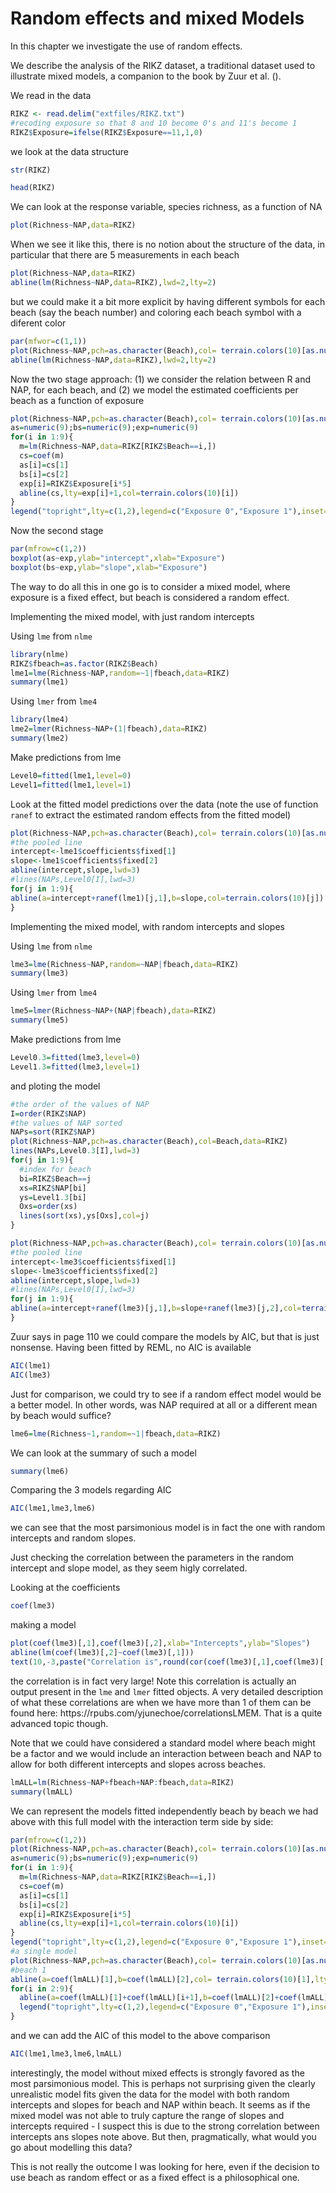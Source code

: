 # Random effects and mixed Models {#aula17}

In this chapter we investigate the use of random effects.

We describe the analysis of the RIKZ dataset, a traditional dataset used to illustrate mixed models, a companion to the book by Zuur et al. (). 

We read in the data

```r
RIKZ <- read.delim("extfiles/RIKZ.txt")
#recoding exposure so that 8 and 10 become 0's and 11's become 1
RIKZ$Exposure=ifelse(RIKZ$Exposure==11,1,0)
```

we look at the data structure

```r
str(RIKZ)
```

```r
head(RIKZ)
```


We can look at the response variable, species richness, as a function of NA 

```r
plot(Richness~NAP,data=RIKZ)
```

When we see it like this, there is no notion about the structure of the data, in particular that there are 5 measurements in each beach

```r
plot(Richness~NAP,data=RIKZ)
abline(lm(Richness~NAP,data=RIKZ),lwd=2,lty=2)
```

but we could make it a bit more explicit by having different symbols for each beach (say the beach number) and coloring each beach symbol with a diferent color

```r
par(mfwor=c(1,1))
plot(Richness~NAP,pch=as.character(Beach),col= terrain.colors(10)[as.numeric(Beach)],data=RIKZ)
abline(lm(Richness~NAP,data=RIKZ),lwd=2,lty=2)
```

Now the two stage approach: (1) we consider the relation between R and NAP, for each beach, and (2) we model the estimated coefficients per beach as a function of exposure


```r
plot(Richness~NAP,pch=as.character(Beach),col= terrain.colors(10)[as.numeric(Beach)],data=RIKZ)
as=numeric(9);bs=numeric(9);exp=numeric(9)
for(i in 1:9){
  m=lm(Richness~NAP,data=RIKZ[RIKZ$Beach==i,])
  cs=coef(m)
  as[i]=cs[1]
  bs[i]=cs[2]
  exp[i]=RIKZ$Exposure[i*5]
  abline(cs,lty=exp[i]+1,col=terrain.colors(10)[i])
}
legend("topright",lty=c(1,2),legend=c("Exposure 0","Exposure 1"),inset=0.05)
```

Now the second stage

```r
par(mfrow=c(1,2))
boxplot(as~exp,ylab="intercept",xlab="Exposure")
boxplot(bs~exp,ylab="slope",xlab="Exposure")
```

The way to do all this in one go is to consider a mixed model, where exposure is a fixed effect, but beach is considered a random effect.

Implementing the mixed model, with just random intercepts

Using `lme` from `nlme`

```r
library(nlme)
RIKZ$fbeach=as.factor(RIKZ$Beach)
lme1=lme(Richness~NAP,random=~1|fbeach,data=RIKZ)
summary(lme1)
```

Using `lmer` from `lme4`

```r
library(lme4)
lme2=lmer(Richness~NAP+(1|fbeach),data=RIKZ)
summary(lme2)
```

Make predictions from lme

```r
Level0=fitted(lme1,level=0)
Level1=fitted(lme1,level=1)
```

Look at the fitted model predictions over the data (note the use of function `ranef` to extract the estimated random effects from the fitted model)

```r
plot(Richness~NAP,pch=as.character(Beach),col= terrain.colors(10)[as.numeric(Beach)],data=RIKZ)
#the pooled line 
intercept<-lme1$coefficients$fixed[1]
slope<-lme1$coefficients$fixed[2]
abline(intercept,slope,lwd=3)
#lines(NAPs,Level0[I],lwd=3)
for(j in 1:9){
abline(a=intercept+ranef(lme1)[j,1],b=slope,col=terrain.colors(10)[j])
}
```


Implementing the mixed model, with random intercepts and slopes

Using `lme` from `nlme`

```r
lme3=lme(Richness~NAP,random=~NAP|fbeach,data=RIKZ)
summary(lme3)
```

Using `lmer` from `lme4`

```r
lme5=lmer(Richness~NAP+(NAP|fbeach),data=RIKZ)
summary(lme5)
```


Make predictions from lme

```r
Level0.3=fitted(lme3,level=0)
Level1.3=fitted(lme3,level=1)
```

and ploting the model

```r
#the order of the values of NAP
I=order(RIKZ$NAP)
#the values of NAP sorted
NAPs=sort(RIKZ$NAP)
plot(Richness~NAP,pch=as.character(Beach),col=Beach,data=RIKZ)
lines(NAPs,Level0.3[I],lwd=3)
for(j in 1:9){
  #index for beach
  bi=RIKZ$Beach==j
  xs=RIKZ$NAP[bi]
  ys=Level1.3[bi]
  Oxs=order(xs)
  lines(sort(xs),ys[Oxs],col=j)
}
```


```r
plot(Richness~NAP,pch=as.character(Beach),col= terrain.colors(10)[as.numeric(Beach)],data=RIKZ)
#the pooled line 
intercept<-lme3$coefficients$fixed[1]
slope<-lme3$coefficients$fixed[2]
abline(intercept,slope,lwd=3)
#lines(NAPs,Level0[I],lwd=3)
for(j in 1:9){
abline(a=intercept+ranef(lme3)[j,1],b=slope+ranef(lme3)[j,2],col=terrain.colors(10)[j])
}
```

Zuur says in page 110 we could compare the models by AIC, but that is just nonsense. Having been fitted by REML, no AIC is available

```r
AIC(lme1)
AIC(lme3)
```

Just for comparison, we could try to see if a random effect model would be a better model. In other words, was NAP required at all or a different mean by beach would suffice?

```r
lme6=lme(Richness~1,random=~1|fbeach,data=RIKZ)
```

We can look at the summary of such a model

```r
summary(lme6)
```

Comparing the 3 models regarding AIC

```r
AIC(lme1,lme3,lme6)
```

we can see that the most parsimonious model is in fact the one with random intercepts and random slopes.

Just checking the correlation between the parameters in the random intercept and slope model, as they seem higly correlated.

Looking at the coefficients

```r
coef(lme3)
```

making a model

```r
plot(coef(lme3)[,1],coef(lme3)[,2],xlab="Intercepts",ylab="Slopes")
abline(lm(coef(lme3)[,2]~coef(lme3)[,1]))
text(10,-3,paste("Correlation is",round(cor(coef(lme3)[,1],coef(lme3)[,2]),5)))
```

the correlation is in fact very large! Note this correlation is actually an output present in the `lme` and `lmer`  fitted objects. A very detailed description of what these correlations are when we have more than 1 of them can be found here: https://rpubs.com/yjunechoe/correlationsLMEM. That is a quite advanced topic though.

Note that we could have considered a standard model where beach might be a factor and we would include an interaction between beach and NAP to allow for both different intercepts and slopes across beaches.

```r
lmALL=lm(Richness~NAP+fbeach+NAP:fbeach,data=RIKZ)
summary(lmALL)
```

We can represent the models fitted independently beach by beach we had above with this full model with the interaction term side by side:

```r
par(mfrow=c(1,2))
plot(Richness~NAP,pch=as.character(Beach),col= terrain.colors(10)[as.numeric(Beach)],data=RIKZ)
as=numeric(9);bs=numeric(9);exp=numeric(9)
for(i in 1:9){
  m=lm(Richness~NAP,data=RIKZ[RIKZ$Beach==i,])
  cs=coef(m)
  as[i]=cs[1]
  bs[i]=cs[2]
  exp[i]=RIKZ$Exposure[i*5]
  abline(cs,lty=exp[i]+1,col=terrain.colors(10)[i])
}
legend("topright",lty=c(1,2),legend=c("Exposure 0","Exposure 1"),inset=0.05)
#a single model
plot(Richness~NAP,pch=as.character(Beach),col= terrain.colors(10)[as.numeric(Beach)],data=RIKZ)
#beach 1
abline(a=coef(lmALL)[1],b=coef(lmALL)[2],col= terrain.colors(10)[1],lty=exp[1]+1)
for(i in 2:9){
  abline(a=coef(lmALL)[1]+coef(lmALL)[i+1],b=coef(lmALL)[2]+coef(lmALL)[i+9],col= terrain.colors(10)[i],lty=exp[i]+1)
  legend("topright",lty=c(1,2),legend=c("Exposure 0","Exposure 1"),inset=0.05)
}
```

and we can add the AIC of this model to the above comparison

```r
AIC(lme1,lme3,lme6,lmALL)
```

interestingly, the model without mixed effects is strongly favored as the most parsimonious model. This is perhaps not surprising given the clearly unrealistic model fits given the data for the model with both random intercepts and slopes for beach and NAP within beach. It seems as if the mixed model was not able to truly capture the range of slopes and intercepts required - I suspect this is due to the strong correlation between intercepts ans slopes note above. But then, pragmatically, what would you go about modelling this data?

This is not really the outcome I was looking for here, even if the decision to use beach as random effect or as a fixed effect is a philosophical one.


